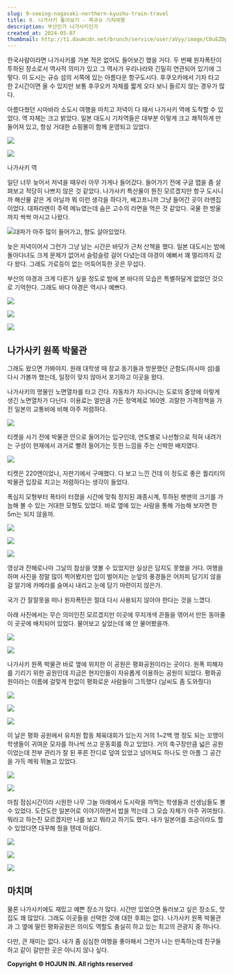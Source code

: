 ```yaml
---
slug: 9-seeing-nagasaki-northern-kyushu-train-travel
title: 9. 나가사키 톺아보기 - 북규슈 기차여행
description: 부산인가 나가사키인가
created_at: 2024-05-07
thumbnail: http://t1.daumcdn.net/brunch/service/user/aVyy/image/C0uEZDp2vAmkLtm0ymryyR8Uw7o.HEIC
---
```


한국사람이라면 나가사키를 가본 적은 없어도 들어보긴 했을 거다. 두 번째 원자폭탄이 투하된 장소로서 역사적 의미가 있고 그 역사가 우리나라와
긴밀히 연관되어 있기에 그렇다. 이 도시는 규슈 섬의 서쪽에 있는 아름다운 항구도시다. 후쿠오카에서 기차 타고 한 2시간이면 올 수 있지만
보통 후쿠오카 자체를 짧게 오다 보니 들르지 않는 경우가 많다.

아름다웠던 시마바라 소도시 여행을 마치고 저녁이 다 돼서 나가사키 역에 도착할 수 있었다. 역 자체는 크고 밝았다. 일본 대도시 기차역들은
대부분 이렇게 크고 쾌적하게 만들어져 있고, 항상 거대한 쇼핑몰이 함께 운영되고 있었다.

![](http://t1.daumcdn.net/brunch/service/user/aVyy/image/z3xDiR95EIXp4hHNWK4uzBiEuy4.HEIC)

![](http://t1.daumcdn.net/brunch/service/user/aVyy/image/5nkB75_GGePV5F8IIxF4NiKQN7o.HEIC)

나가사키 역

일단 너무 늦어서 저녁을 때우러 아무 가게나 들어갔다. 들어가기 전에 구글 맵을 좀 살펴보고 적당히 나쁘지 않은 것 같았다. 나가사키
특산물이 뭔진 모르겠지만 항구 도시니까 해산물 같은 게 아닐까 뭐 이런 생각을 하다가, 배고프니까 그냥 들어간 곳이 라멘집이었다. 대파라멘이
주력 메뉴였는데 숨은 고수의 라면을 먹은 것 같았다. 국물 한 방울까지 싹싹 마시고 나왔다.

![](http://t1.daumcdn.net/brunch/service/user/aVyy/image/lFQfbXcIHko6X11I2H0ZNEV0Ob4.HEIC)대파가
아주 많이 들어가고, 향도 살아있었다.

늦은 저녁이어서 그런가 그냥 남는 시간은 바닷가 근처 산책을 했다. 일본 대도시는 밤에 돌아다녀도 크게 문제가 없어서 슬렁슬렁 걸어 다녔는데
야경이 예뻐서 꽤 멀리까지 갔다 왔다. 그래도 가로등이 없는 어둑어둑한 곳은 무섭다.

부산의 야경과 크게 다른가 싶을 정도로 밤에 본 바다의 모습은 특별하달게 없었던 것으로 기억한다. 그래도 바다 야경은 역시나 예쁘다.

![](http://t1.daumcdn.net/brunch/service/user/aVyy/image/Yqz5CPKz3TW4ZfPrLMVF4_zDCEU.HEIC)

![](http://t1.daumcdn.net/brunch/service/user/aVyy/image/PX9SS3e5QwMb0vKfrFMuprzV23o.HEIC)

![](http://t1.daumcdn.net/brunch/service/user/aVyy/image/NerNWUIaQmSRMkyE6b8y1sjadbc.HEIC)

## **나가사키 원폭 박물관**

그래도 왔으면 가봐야지. 원래 대학생 때 장교 동기들과 방문했던 군함도(하시마 섬)를 다시 가볼까 했는데, 일정이 맞지 않아서 포기하고
이곳을 왔다.

나가사키의 명물인 노면열차를 타고 간다. 자동차가 지나다니는 도로의 중앙에 이렇게 생긴 노면열차가 다닌다. 이용료는 얼만큼 가든 정액제로
160엔. 괴랄한 가격정책을 가진 일본의 교통비에 비해 아주 저렴하다.

![](http://t1.daumcdn.net/brunch/service/user/aVyy/image/zWPjhAo3lxQv_c3AaK8oTYBZrfk.jpg)

티켓을 사기 전에 박물관 안으로 들어가는 입구인데, 연도별로 나선형으로 적혀 내려가는 구성이 현재에서 과거로 빨려 들어가는 듯한 느낌을 주는
신박한 배치였다.

![](http://t1.daumcdn.net/brunch/service/user/aVyy/image/pkCNe_YlLIVzIiGVB9UMxW5MARE.HEIC)

티켓은 220엔이었나, 자판기에서 구매했다. 다 보고 느낀 건데 이 정도로 좋은 퀄리티의 박물관 입장료 치고는 저렴하다는 생각이 들었다.

폭심지 모형부터 폭타이 터졌을 시간에 맞춰 정지된 괘종시계, 투하된 팻맨의 크기를 가늠해 볼 수 있는 거대한 모형도 있었다. 바로 옆에 있는
사람을 통해 가늠해 보자면 한 5m는 되지 않을까.

![](http://t1.daumcdn.net/brunch/service/user/aVyy/image/N1uGdOUEiFhR-hM01PU5k3nW7gc.HEIC)

![](http://t1.daumcdn.net/brunch/service/user/aVyy/image/-ZRfgUv_8tqHnsCJDz3uMiaiA_A.HEIC)

![](http://t1.daumcdn.net/brunch/service/user/aVyy/image/C164zPTPoO9rcRv0UiNnt1wbWx0.HEIC)

영상과 잔해로나마 그날의 참상을 엿볼 수 있었지만 실상은 담지도 못했을 거다. 여행을 하며 사진을 정말 많이 찍어봤지만 입이 벌어지는 눈앞의
풍경들은 어차피 담기지 않을걸 알기에 카메라를 슬며시 내리고 눈에 담기 마련이지 않은가.

국가 간 잘잘못을 떠나 원자폭탄은 절대 다시 사용되지 않아야 한다는 것을 느꼈다.

아래 사진에서는 무슨 의미인진 모르겠지만 이곳에 무지개색 끈들을 엮어서 만든 동아줄이 곳곳에 배치되어 있었다. 물어보고 싶었는데 왜 안
물어봤을까.

![](http://t1.daumcdn.net/brunch/service/user/aVyy/image/gFEoI4oA0zPiE1_-AWDtXBrj5ao.HEIC)

![](http://t1.daumcdn.net/brunch/service/user/aVyy/image/_bu_HBzjHCwxwzdjD_0EznmB9CY.HEIC)

나가사키 원폭 박물관 바로 옆에 위치한 이 공원은 평화공원이라는 곳이다. 원폭 피해자를 기리기 위한 공원인데 지금은 현지인들이 자유롭게
이용하는 공원이 되었다. 평화공원이라는 이름에 걸맞게 한없이 평화로운 사람들이 그득했다 (날씨도 좀 도와줬다)

![](http://t1.daumcdn.net/brunch/service/user/aVyy/image/JuGBmKAnTm5ccorJbE_B6AoRb84.HEIC)

![](http://t1.daumcdn.net/brunch/service/user/aVyy/image/fAZ-_wlDDcDdBmIXMeRYOeNfYbM.HEIC)

![](http://t1.daumcdn.net/brunch/service/user/aVyy/image/Sy17la36Q9KSjKLW1jnMubAeI88.HEIC)

이 날은 평화 공원에서 유치원 합동 체육대회가 있는지 거의 1~2백 명 정도 되는 꼬맹이 학생들이 귀여운 모자를 하나씩 쓰고 운동회를 하고
있었다. 거의 축구장만큼 넓은 공원이었는데 전부 관리가 잘 된 푸른 잔디로 덮여 있었고 넘어져도 하나도 안 아플 그 공간을 가득 메워 뛰놀고
있었다.

![](http://t1.daumcdn.net/brunch/service/user/aVyy/image/SSrQ_zw7t79tFDvcraaF-PLa6rc.HEIC)

![](http://t1.daumcdn.net/brunch/service/user/aVyy/image/IgSVBDgjTJOhXuMYPgprBBJ1FMQ.HEIC)

마침 점심시간이라 시원한 나무 그늘 아래에서 도시락을 까먹는 학생들과 선생님들도 볼 수 있었다. 도란도란 일본어로 이야기하면서 밥을 먹는데
그 모습 자체가 아주 귀여웠다. 뭐라고 하는진 모르겠지만 나를 보고 뭐라고 하기도 했다. 내가 일본어를 조금이라도 할 수 있었다면 대꾸해
줬을 텐데 아쉽다.

![](http://t1.daumcdn.net/brunch/service/user/aVyy/image/k_H12e5PuJ_JB_wUDEw2xiXZXVo.HEIC)

![](http://t1.daumcdn.net/brunch/service/user/aVyy/image/uQPnDuVR8w7IFZUhRTvQfRXTuIw.HEIC)

![](http://t1.daumcdn.net/brunch/service/user/aVyy/image/w_EJK9TtVmjmJuYVDicJPYlnYtQ.HEIC)

## **마치며**

물론 나가사키에도 재밌고 예쁜 장소가 많다. 시간만 있었으면 둘러보고 싶은 장소도, 맛집도 꽤 많았다. 그래도 이곳들을 선택한 것에 대한
후회는 없다. 나가사키 원폭 박물관과 그 옆에 딸린 평화공원은 의미도 역할도 충실히 하고 있는 최고의 관광지 중 하나다.

다만, 큰 재미는 없다. 내가 좀 심심한 여행을 좋아해서 그런가 나는 만족하는데 친구들하고 같이 갈만한 곳은 아니지 않나 싶다.


**Copyright © HOJUN IN. All rights reserved**